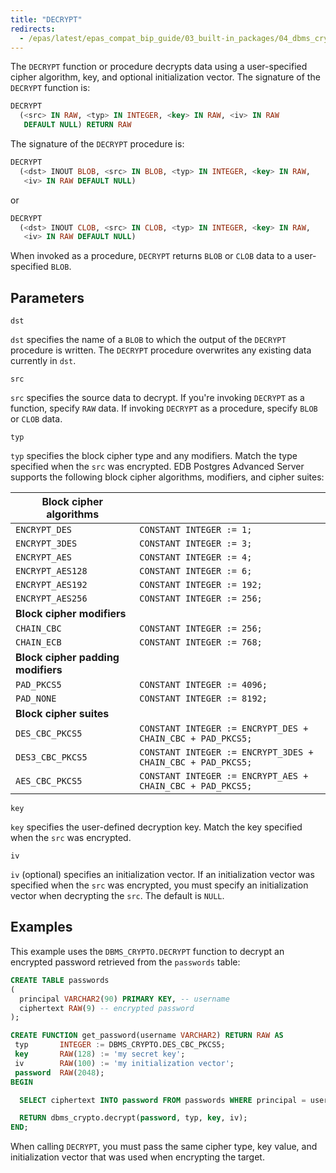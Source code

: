 ```yaml
---
title: "DECRYPT"
redirects:
  - /epas/latest/epas_compat_bip_guide/03_built-in_packages/04_dbms_crypto/01_decrypt/ #generated for docs/epas/reorg-role-use-case-mode
---
```


The `DECRYPT` function or procedure decrypts data using a user-specified cipher algorithm, key, and optional initialization vector. The signature of the `DECRYPT` function is:

```sql
DECRYPT
  (<src> IN RAW, <typ> IN INTEGER, <key> IN RAW, <iv> IN RAW
   DEFAULT NULL) RETURN RAW
```

The signature of the `DECRYPT` procedure is:

```sql
DECRYPT
  (<dst> INOUT BLOB, <src> IN BLOB, <typ> IN INTEGER, <key> IN RAW,
   <iv> IN RAW DEFAULT NULL)
```

or

```sql
DECRYPT
  (<dst> INOUT CLOB, <src> IN CLOB, <typ> IN INTEGER, <key> IN RAW,
   <iv> IN RAW DEFAULT NULL)
```

When invoked as a procedure, `DECRYPT` returns `BLOB` or `CLOB` data to a user-specified `BLOB`.

## Parameters

`dst`

 `dst` specifies the name of a `BLOB` to which the output of the `DECRYPT` procedure is written. The `DECRYPT` procedure overwrites any existing data currently in `dst`.

`src`

 `src` specifies the source data to decrypt. If you're invoking `DECRYPT` as a function, specify `RAW` data. If invoking `DECRYPT` as a procedure, specify `BLOB` or `CLOB` data.

`typ`

 `typ` specifies the block cipher type and any modifiers. Match the type specified when the `src` was encrypted. EDB Postgres Advanced Server supports the following block cipher algorithms, modifiers, and cipher suites:

| Block cipher algorithms            |                                                             |
| ---------------------------------- | ----------------------------------------------------------- |
| `ENCRYPT_DES`                      | `CONSTANT INTEGER := 1;`                                    |
| `ENCRYPT_3DES`                     | `CONSTANT INTEGER := 3;`                                    |
| `ENCRYPT_AES`                      | `CONSTANT INTEGER := 4;`                                    |
| `ENCRYPT_AES128`                   | `CONSTANT INTEGER := 6;`                                    |
| `ENCRYPT_AES192`                   | `CONSTANT INTEGER := 192;`                                  |
| `ENCRYPT_AES256`                   | `CONSTANT INTEGER := 256;`                                  |
| **Block cipher modifiers**         |                                                             |
| `CHAIN_CBC`                        | `CONSTANT INTEGER := 256;`                                  |
| `CHAIN_ECB`                        | `CONSTANT INTEGER := 768;`                                  |
| **Block cipher padding modifiers** |                                                             |
| `PAD_PKCS5`                        | `CONSTANT INTEGER := 4096;`                                 |
| `PAD_NONE`                         | `CONSTANT INTEGER := 8192;`                                 |
| **Block cipher suites**            |                                                             |
| `DES_CBC_PKCS5`                    | `CONSTANT INTEGER := ENCRYPT_DES + CHAIN_CBC + PAD_PKCS5;`  |
| `DES3_CBC_PKCS5`                   | `CONSTANT INTEGER := ENCRYPT_3DES + CHAIN_CBC + PAD_PKCS5;` |
| `AES_CBC_PKCS5`                    | `CONSTANT INTEGER := ENCRYPT_AES + CHAIN_CBC + PAD_PKCS5;`  |

`key`

 `key` specifies the user-defined decryption key. Match the key specified when the `src` was encrypted.

`iv`

 `iv` (optional) specifies an initialization vector. If an initialization vector was specified when the `src` was encrypted, you must specify an initialization vector when decrypting the `src`. The default is `NULL`.

## Examples

This example uses the `DBMS_CRYPTO.DECRYPT` function to decrypt an encrypted password retrieved from the `passwords` table:

```sql
CREATE TABLE passwords
(
  principal VARCHAR2(90) PRIMARY KEY, -- username
  ciphertext RAW(9) -- encrypted password
);

CREATE FUNCTION get_password(username VARCHAR2) RETURN RAW AS
 typ       INTEGER := DBMS_CRYPTO.DES_CBC_PKCS5;
 key       RAW(128) := 'my secret key';
 iv        RAW(100) := 'my initialization vector';
 password  RAW(2048);
BEGIN

  SELECT ciphertext INTO password FROM passwords WHERE principal = username;

  RETURN dbms_crypto.decrypt(password, typ, key, iv);
END;
```

When calling `DECRYPT`, you must pass the same cipher type, key value, and initialization vector that was used when encrypting the target.

